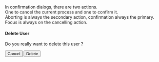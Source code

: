 
<Meta title="Usage" />

In confirmation dialogs, there are two actions.<br/>
One to cancel the current process and one to confirm it.<br/>
Aborting is always the secondary action, confirmation always the primary.
Focus is always on the cancelling action.

<Story name="Confirmation Dialog">
  <div className="max-w-2xl rounded border p-4">
    <h4 className="mb-2 font-bold">Delete User</h4>
    <p>Do you really want to delete this user ?</p>
    <div className="flex justify-end gap-2">
      <Button variant="secondary">Cancel</Button>
      <Button variant="primary">Delete</Button>
    </div>
  </div>
</Story>
